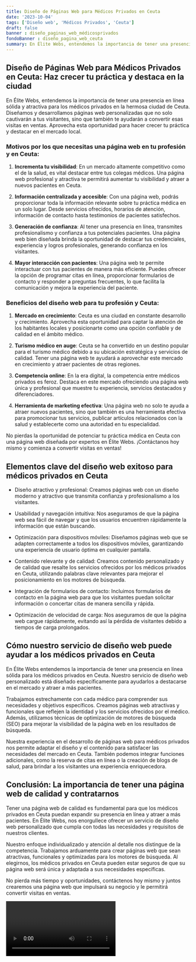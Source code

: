```yaml
---
title: Diseño de Páginas Web para Médicos Privados en Ceuta
date: '2023-10-04'
tags: ['Diseño web', 'Médicos Privados', 'Ceuta']
draft: false
banner : diseño_paginas_web_médicosprivados
fondoBanner : diseño_pagina_web_ceuta
summary: En Élite Webs, entendemos la importancia de tener una presencia en línea sólida y atractiva para los médicos privados en la hermosa ciudad de Ceuta. Diseñamos y desarrollamos páginas web personalizadas que no solo cautivarán a tus visitantes, sino que también te ayudarán a convertir esas visitas en ventas. Aprovecha esta oportunidad para hacer crecer tu práctica y destacar en el mercado local.
---
```


## Diseño de Páginas Web para Médicos Privados en Ceuta: Haz crecer tu práctica y destaca en la ciudad

En Élite Webs, entendemos la importancia de tener una presencia en línea sólida y atractiva para los médicos privados en la hermosa ciudad de Ceuta. Diseñamos y desarrollamos páginas web personalizadas que no solo cautivarán a tus visitantes, sino que también te ayudarán a convertir esas visitas en ventas. Aprovecha esta oportunidad para hacer crecer tu práctica y destacar en el mercado local.

### Motivos por los que necesitas una página web en tu profesión y en Ceuta:

1. **Incrementa tu visibilidad**: En un mercado altamente competitivo como el de la salud, es vital destacar entre tus colegas médicos. Una página web profesional y atractiva te permitirá aumentar tu visibilidad y atraer a nuevos pacientes en Ceuta.

2. **Información centralizada y accesible**: Con una página web, podrás proporcionar toda la información relevante sobre tu práctica médica en un solo lugar. Desde servicios ofrecidos, horarios de atención, información de contacto hasta testimonios de pacientes satisfechos.

3. **Generación de confianza**: Al tener una presencia en línea, transmites profesionalismo y confianza a tus potenciales pacientes. Una página web bien diseñada brinda la oportunidad de destacar tus credenciales, experiencia y logros profesionales, generando confianza en los visitantes.

4. **Mayor interacción con pacientes**: Una página web te permite interactuar con tus pacientes de manera más eficiente. Puedes ofrecer la opción de programar citas en línea, proporcionar formularios de contacto y responder a preguntas frecuentes, lo que facilita la comunicación y mejora la experiencia del paciente.

### Beneficios del diseño web para tu profesión y Ceuta:

1. **Mercado en crecimiento**: Ceuta es una ciudad en constante desarrollo y crecimiento. Aprovecha esta oportunidad para captar la atención de los habitantes locales y posicionarte como una opción confiable y de calidad en el ámbito médico.

2. **Turismo médico en auge**: Ceuta se ha convertido en un destino popular para el turismo médico debido a su ubicación estratégica y servicios de calidad. Tener una página web te ayudará a aprovechar este mercado en crecimiento y atraer pacientes de otras regiones.

3. **Competencia online**: En la era digital, la competencia entre médicos privados es feroz. Destaca en este mercado ofreciendo una página web única y profesional que muestre tu experiencia, servicios destacados y diferenciadores.

4. **Herramienta de marketing efectiva**: Una página web no solo te ayuda a atraer nuevos pacientes, sino que también es una herramienta efectiva para promocionar tus servicios, publicar artículos relacionados con la salud y establecerte como una autoridad en tu especialidad.

No pierdas la oportunidad de potenciar tu práctica médica en Ceuta con una página web diseñada por expertos en Élite Webs. ¡Contáctanos hoy mismo y comienza a convertir visitas en ventas!

<GifSeo />

<Cta />

## Elementos clave del diseño web exitoso para médicos privados en Ceuta

- Diseño atractivo y profesional: Creamos páginas web con un diseño moderno y atractivo que transmita confianza y profesionalismo a los visitantes.

- Usabilidad y navegación intuitiva: Nos aseguramos de que la página web sea fácil de navegar y que los usuarios encuentren rápidamente la información que están buscando.

- Optimización para dispositivos móviles: Diseñamos páginas web que se adapten correctamente a todos los dispositivos móviles, garantizando una experiencia de usuario óptima en cualquier pantalla.

- Contenido relevante y de calidad: Creamos contenido personalizado y de calidad que resalte los servicios ofrecidos por los médicos privados en Ceuta, utilizando palabras clave relevantes para mejorar el posicionamiento en los motores de búsqueda.

- Integración de formularios de contacto: Incluimos formularios de contacto en la página web para que los visitantes puedan solicitar información o concertar citas de manera sencilla y rápida.

- Optimización de velocidad de carga: Nos aseguramos de que la página web cargue rápidamente, evitando así la pérdida de visitantes debido a tiempos de carga prolongados.

## Cómo nuestro servicio de diseño web puede ayudar a los médicos privados en Ceuta

En Élite Webs entendemos la importancia de tener una presencia en línea sólida para los médicos privados en Ceuta. Nuestro servicio de diseño web personalizado está diseñado específicamente para ayudarlos a destacarse en el mercado y atraer a más pacientes.

Trabajamos estrechamente con cada médico para comprender sus necesidades y objetivos específicos. Creamos páginas web atractivas y funcionales que reflejen la identidad y los servicios ofrecidos por el médico. Además, utilizamos técnicas de optimización de motores de búsqueda (SEO) para mejorar la visibilidad de la página web en los resultados de búsqueda.

Nuestra experiencia en el desarrollo de páginas web para médicos privados nos permite adaptar el diseño y el contenido para satisfacer las necesidades del mercado en Ceuta. También podemos integrar funciones adicionales, como la reserva de citas en línea o la creación de blogs de salud, para brindar a los visitantes una experiencia enriquecedora.

## Conclusión: La importancia de tener una página web de calidad y contratarnos

Tener una página web de calidad es fundamental para que los médicos privados en Ceuta puedan expandir su presencia en línea y atraer a más pacientes. En Élite Webs, nos enorgullece ofrecer un servicio de diseño web personalizado que cumpla con todas las necesidades y requisitos de nuestros clientes.

Nuestro enfoque individualizado y atención al detalle nos distingue de la competencia. Trabajamos arduamente para crear páginas web que sean atractivas, funcionales y optimizadas para los motores de búsqueda. Al elegirnos, los médicos privados en Ceuta pueden estar seguros de que su página web será única y adaptada a sus necesidades específicas.

No pierda más tiempo y oportunidades, contáctenos hoy mismo y juntos crearemos una página web que impulsará su negocio y le permitirá convertir visitas en ventas.

<Video />

<CtaBot job='Médicos Privados' city='Ceuta'/>

<Gmaps query='Ceuta+españa+maps' />